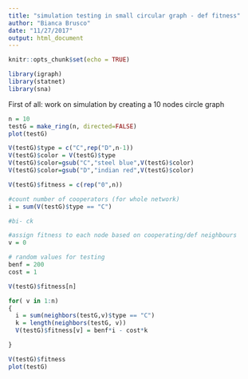 ```yaml
---
title: "simulation testing in small circular graph - def fitness"
author: "Bianca Brusco"
date: "11/27/2017"
output: html_document
---
```


```r
knitr::opts_chunk$set(echo = TRUE)
```

```r
library(igraph)
library(statnet)
library(sna)
```

First of all: work on simulation by creating a 10 nodes circle graph


```r
n = 10
testG = make_ring(n, directed=FALSE)
plot(testG)

V(testG)$type = c("C",rep("D",n-1))
V(testG)$color = V(testG)$type
V(testG)$color=gsub("C","steel blue",V(testG)$color)
V(testG)$color=gsub("D","indian red",V(testG)$color)

V(testG)$fitness = c(rep("0",n))

#count number of cooperators (for whole network)
i = sum(V(testG)$type == "C")

#bi- ck

#assign fitness to each node based on cooperating/def neighbours
v = 0

# random values for testing
benf = 200
cost = 1

V(testG)$fitness[n]

for( v in 1:n)
{
  i = sum(neighbors(testG,v)$type == "C")
  k = length(neighbors(testG, v))
  V(testG)$fitness[v] = benf*i - cost*k

}

V(testG)$fitness
plot(testG)
```
